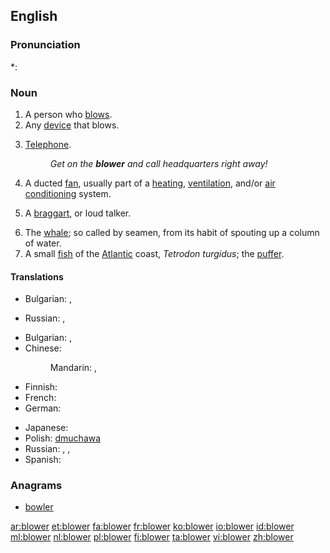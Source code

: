 ==English==

===Pronunciation===
*: {{rhymes|əʊə(r)}}

===Noun===
{{en-noun}}

# A person who [[blow]]s.
# Any [[device]] that blows.
# {{slang|dated|chiefly|British|usually preceded by {{term|the}}}} [[telephone|Telephone]].
#: ''Get on the '''blower''' and call headquarters right away!''
# A ducted [[fan]], usually part of a [[heating]], [[ventilation]], and/or [[air conditioning]] system.
# {{dated}} A [[braggart]], or loud talker.
# The [[whale]]; so called by seamen, from its habit of spouting up a column of water.
# A small [[fish]] of the [[Atlantic]] coast, ''Tetrodon turgidus''; the [[puffer]].

====Translations====
{{trans-top|person}}
* Bulgarian: {{t-|bg|духач|m}},  {{t+|bg|тръбач}}
{{trans-mid}}
* Russian: {{t+|ru|дуть|tr=dújuščij|alt=дующий|sc=Cyrl}}, {{t+|ru|трубач|m|tr=trubáč|sc=Cyrl}} {{qualifier|trumpeter}}
{{trans-bottom}}

{{trans-top|device}}
* Bulgarian: {{t+|bg|духало|n}},  {{t-|bg|вентилатор|m}}
* Chinese:
*: Mandarin: {{t|cmn|鼓風機|sc=Hani}}, {{t|cmn|鼓风机|tr=gǔfēngjī|sc=Hani}}
* Finnish: {{t+|fi|puhallin}}
* French: {{t+|fr|ventilateur|m}}
* German: {{t+|de|Gebläse|n}}
{{trans-mid}}
* Japanese: {{t-|ja|ブロワー|tr=burowā|sc=Jpan}}
* Polish: [[dmuchawa]]
* Russian: {{t+|ru|фен|m|tr=fen|sc=Cyrl}} {{qualifier|hairdryer}}, {{t+|ru|вентилятор|m|tr=ventiljátor|sc=Cyrl}} {{qualifier|fan}}, {{t+|ru|воздуходувка|f|tr=vozduxodúvka|sc=Cyrl}}
* Spanish: {{t+|es|ventilador}}
{{trans-bottom}}

{{trans-see|telephone}}

<!--move to separate page:
: [[suction blower]]:
* Spanish: aspirador.
-->

===Anagrams===
* [[bowler#English|bowler]]

[[ar:blower]]
[[et:blower]]
[[fa:blower]]
[[fr:blower]]
[[ko:blower]]
[[io:blower]]
[[id:blower]]
[[ml:blower]]
[[nl:blower]]
[[pl:blower]]
[[fi:blower]]
[[ta:blower]]
[[vi:blower]]
[[zh:blower]]
